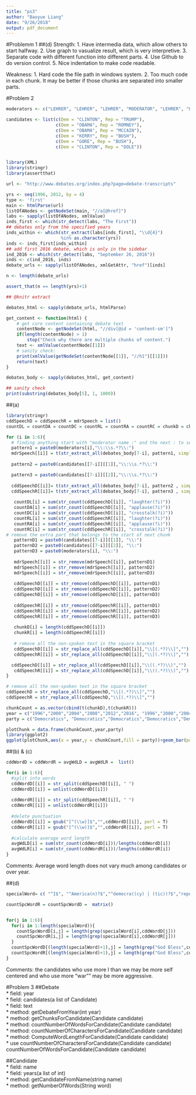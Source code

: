 ```yaml
---
title: "ps3"
author: "Baoyue Liang"
date: "9/26/2018"
output: pdf_document
---
```


#Problemm 1
##(d)
Strength:
1. Have intermedia data, which allow others to start halfway.
2. Use graph to vasualize result, which is very interpretive.
3. Separate code with different function into different parts.
4. Use Github to do version control.
5. Nice indentation to make code readable.

Weakness:
1. Hard code the file path in windows system.
2. Too much code in each chunk. It may be better if those chunks are separated into smaller parts.

#Problem 2
```r
moderators <- c("LEHRER", "LEHRER", "LEHRER", "MODERATOR", "LEHRER", "HOLT")  

candidates <- list(c(Dem = "CLINTON", Rep = "TRUMP"),
                   c(Dem = "OBAMA", Rep = "ROMNEY"),
                   c(Dem = "OBAMA", Rep = "MCCAIN"),
                   c(Dem = "KERRY", Rep = "BUSH"),
                   c(Dem = "GORE", Rep = "BUSH"),
                   c(Dem = "CLINTON", Rep = "DOLE"))


library(XML)
library(stringr)
library(assertthat)

url <- "http://www.debates.org/index.php?page=debate-transcripts"

yrs <- seq(1996, 2012, by = 4)
type <- 'first'
main <- htmlParse(url)
listOfANodes <- getNodeSet(main, "//a[@href]")
labs <- sapply(listOfANodes, xmlValue)
inds_first <- which(str_detect(labs, "The First"))
## debates only from the specified years
inds_within <- which(str_extract(labs[inds_first], "\\d{4}")
                     %in% as.character(yrs))
inds <- inds_first[inds_within]
## add first 2016 debate, which is only in the sidebar
ind_2016 <- which(str_detect(labs, "September 26, 2016"))
inds <- c(ind_2016, inds)
debate_urls <- sapply(listOfANodes, xmlGetAttr, "href")[inds]

n <- length(debate_urls)

assert_that(n == length(yrs)+1)

## @knitr extract

debates_html <- sapply(debate_urls, htmlParse)

get_content <- function(html) {
    # get core content containing debate text
    contentNode <- getNodeSet(html, "//div[@id = 'content-sm']")
    if(length(contentNode) > 1)
        stop("Check why there are multiple chunks of content.")
    text <- xmlValue(contentNode[[1]])
    # sanity check:
    print(xmlValue(getNodeSet(contentNode[[1]], "//h1")[[1]]))
    return(text)
}

debates_body <- sapply(debates_html, get_content)

## sanity check
print(substring(debates_body[5], 1, 1000))
```

##(a)
```r
library(stringr)
cddSpeechD = cddSpeechR = mdrSpeech = list()
countDL = countDA = countDC = countRL = countRA = countRC = chunkD = chunkR =  matrix()

for (i in 1:6){
  # finding anything start with "moderator name :" and the next : to seperate the speech of moderators 
  pattern1 = paste0(moderators[i],"\\:\\s.*?\\:")
  mdrSpeech[[i]] = t(str_extract_all(debates_body[7-i], pattern1, simplify = TRUE))
  
  pattern2 = paste0(candidates[[7-i]][[1]],"\\:\\s.*?\\:")

  pattern3 = paste0(candidates[[7-i]][[2]],"\\:\\s.*?\\:")
  
  cddSpeechD[[i]]= t(str_extract_all(debates_body[7-i], pattern2 , simplify = TRUE))
  cddSpeechR[[i]]= t(str_extract_all(debates_body[7-i], pattern3 , simplify = TRUE))
  
   countDL[i] = sum(str_count(cddSpeechD[[i]], "laughter(?i)"))
   countDA[i] = sum(str_count(cddSpeechD[[i]], "applause(?i)"))
   countDC[i] = sum(str_count(cddSpeechD[[i]], "crosstalk(?i)"))
   countRL[i] = sum(str_count(cddSpeechR[[i]], "laughter(?i)"))
   countRA[i] = sum(str_count(cddSpeechR[[i]], "applause(?i)"))
   countRC[i] = sum(str_count(cddSpeechR[[i]], "crosstalk(?i)"))
# remove the extra part that belongs to the start of next chunk
   patternD1 = paste0(candidates[[7-i]][[1]], "\\:")
   patternD2 = paste0(candidates[[7-i]][[2]], "\\:")
   patternD3 = paste0(moderators[i], "\\:")
   
   mdrSpeech[[i]] = str_remove(mdrSpeech[[i]], patternD1)
   mdrSpeech[[i]] = str_remove(mdrSpeech[[i]], patternD2)
   mdrSpeech[[i]] = str_remove(mdrSpeech[[i]], patternD3)
   
   cddSpeechD[[i]] = str_remove(cddSpeechD[[i]], patternD1)
   cddSpeechD[[i]] = str_remove(cddSpeechD[[i]], patternD2)
   cddSpeechD[[i]] = str_remove(cddSpeechD[[i]], patternD3)
   
   cddSpeechR[[i]] = str_remove(cddSpeechR[[i]], patternD1)
   cddSpeechR[[i]] = str_remove(cddSpeechR[[i]], patternD2)
   cddSpeechR[[i]] = str_remove(cddSpeechR[[i]], patternD3)
   
   chunkD[i] = length(cddSpeechD[[i]])
   chunkR[i] = length(cddSpeechR[[i]])
   
   # remove all the non-spoken text in the square bracket
   cddSpeechD[[i]] = str_replace_all(cddSpeechD[[i]],"\\[(.*?)\\]","")
   cddSpeechR[[i]] = str_replace_all(cddSpeechD[[i]],"\\[(.*?)\\]","")

  cddSpeechD[[i]] = str_replace_all(cddSpeechD[[i]],"\\((.*?)\\)","")
   cddSpeechR[[i]] = str_replace_all(cddSpeechD[[i]],"\\((.*?)\\)","")
}

# remove all the non-spoken text in the square bracket
cddSpeechD = str_replace_all(cddSpeechD,"\\[(.*?)\\]","")
cddSpeechR = str_replace_all(cddSpeechD,"\\[(.*?)\\]","")

chunkCount = as.vector(cbind(t(chunkD),t(chunkR)))
year = c("1996","2000","2004","2008","2012","2016", "1996","2000","2004","2008","2012","2016")
party = c("Democratics", "Democratics","Democratics","Democratics","Democratics","Democratics","Repunlican","Repunlican","Repunlican","Repunlican","Repunlican","Repunlican")

plotChunk = data.frame(chunkCount,year,party)
library(ggplot2)
ggplot(plotChunk,aes(x = year,y = chunkCount,fill = party))+geom_bar(position="dodge",stat="identity")

```

##(b) & (c)
```r
cddWordD = cddWordR = avgWdLD = avgWdLR =  list()

for(i in 1:6){
  #split into words
  cddWordD[[i]] = str_split(cddSpeechD[[i]], " ")
  cddWordD[[i]] = unlist(cddWordD[[i]])
  
  cddWordR[[i]] = str_split(cddSpeechR[[i]], " ")
  cddWordR[[i]] = unlist(cddWordR[[i]])
  
  #delete punctuation
  cddWordD[[i]] = gsub("[^(\\w)]$","",cddWordD[[i]], perl = T)
  cddWordR[[i]] = gsub("[^(\\w)]$","",cddWordR[[i]], perl = T)
  
  #calculate average word length
  avgWdLD[i] = sum(str_count(cddWordD[i]))/lengths(cddWordD[i])
  avgWdLR[i] = sum(str_count(cddWordR[i]))/lengths(cddWordR[i])
}
```

Comments:
Average word length does not vary much among candidates or over year.

##(d)
```r
specialWord= c( "^I$", "^America(n)?$","^democra((cy) | (tic))?$","republic","Democrat(ic)?", "Republican", "free(dom)?", "^war$", "^God$", "(Jesus)| (Christ) | (Christian)")

countSpcWordR = countSpcWordD =  matrix()


for(j in 1:6){
  for(i in 1:length(specialWord)){
    countSpcWordD[i,j] = length(grep(specialWord[i],cddWordD[j]))
    countSpcWordR[i,j] = length(grep(specialWord[i],cddWordR[j]))
  }
  countSpcWordD[(length(specialWord)+1),j] = length(grep("God Bless",cddSpeechD[j]))
  countSpcWordR[(length(specialWord)+1),j] = length(grep("God Bless",cddSpeechR[j]))
}
```

Comments: the candidates who use more I than we may be more self centered and who use more "war"" may be more aggressive. 

#Problem 3
##Debate  
* field: year  
* field: candidates(a list of Candidate)  
* field: text  
* method: getDebateFromYear(int year)  
* method: getChunksForCandidate(Candidate candidate)  
* method: countNumberOfWordsForCandidate(Candidate candidate)  
* method: countNumberOfCharactersForCandidate(Candidate candidate)  
* method: ComputeWordLengthForCandidate(Candidate candidate)  
    * use countNumberOfCharactersForCandidate(Candidate candidate)   countNumberOfWordsForCandidate(Candidate candidate)  

##Candidate  
* field: name  
* field: years(a list of int)  
* method: getCandidateFromName(string name)  
* method: getNumberOfWords(String word)  

